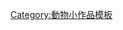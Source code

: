 {{Asbox
| image     = Asian house gecko (Hemidactylus platyurus).jpg
| pix       = 40
| subject   = 
| qualifier = 關於[[爬行類|爬行類]]
| category  = 爬行類小作品
| tempsort  =  
| name      = Template:Reptile-stub
}}<noinclude>
[[Category:動物小作品模板]]
</noinclude>